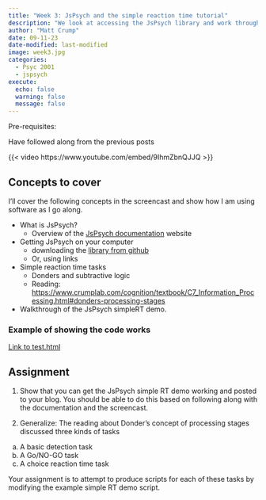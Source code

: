 ```yaml
---
title: "Week 3: JsPsych and the simple reaction time tutorial"
description: "We look at accessing the JsPsych library and work through the tutorial on writing a simple reaction time tutorial in JsPsych."
author: "Matt Crump"
date: 09-11-23
date-modified: last-modified
image: week3.jpg
categories:
  - Psyc 2001
  - jspsych
execute:
  echo: false
  warning: false
  message: false
---
```


Pre-requisites:

Have followed along from the previous posts

{{< video https://www.youtube.com/embed/9IhmZbnQJJQ >}}

## Concepts to cover

I'll cover the following concepts in the screencast and show how I am using software as I go along.

- What is JsPsych?
  - Overview of the [JsPsych documentation](https://www.jspsych.org/7.3/) website
  
- Getting JsPsych on your computer
  - downloading the [library from github](https://github.com/jspsych/jsPsych)
  - Or, using links

- Simple reaction time tasks
  - Donders and subtractive logic
  - Reading: <https://www.crumplab.com/cognition/textbook/C7_Information_Processing.html#donders-processing-stages>
  
- Walkthrough of the JsPsych simpleRT demo.

### Example of showing the code works

[Link to test.html](test.html)

## Assignment

1. Show that you can get the JsPsych simple RT demo working and posted to your blog. You should be able to do this based on following along with the documentation and the screencast.

2. Generalize: The reading about Donder's concept of processing stages discussed three kinds of tasks
  a. A basic detection task
  b. A Go/NO-GO task
  c. A choice reaction time task
  
Your assignment is to attempt to produce scripts for each of these tasks by modifying the example simple RT demo script.









